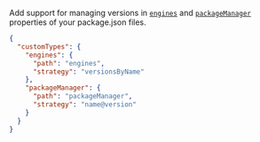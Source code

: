 Add support for managing versions in [`engines`](HREF_ENGINES) and [`packageManager`](HREF_PACKAGE_MANAGER) properties of your package.json files.

```json title=".syncpackrc"
{
  "customTypes": {
    "engines": {
      "path": "engines",
      "strategy": "versionsByName"
    },
    "packageManager": {
      "path": "packageManager",
      "strategy": "name@version"
    }
  }
}
```
